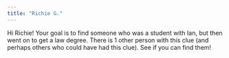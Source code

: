 ```yaml
---
title: "Richie G."
---
```


Hi Richie! Your goal is to find someone who was a student with Ian, but then went on to get a law degree. There is 1 other person with this clue (and perhaps others who could have had this clue). See if you can find them!
